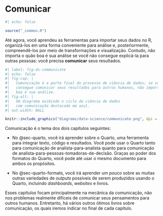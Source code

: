 # Comunicar {#sec-communicate-intro .unnumbered}

```r
#| echo: false

source("_common.R")
```

Até agora, você aprendeu as ferramentas para importar seus dados no R, organizá-los em uma forma conveniente para análise e, posteriormente, compreendê-los por meio de transformações e visualização.
Contudo, não importa o quão boa é sua análise se você não consegue explicá-la para outras pessoas: você precisa **comunicar** seus resultados.

```r
#| label: fig-ds-communicate
#| echo: false
#| fig-cap: |
#|   Comunicação é a parte final do processo de ciência de dados; se você não
#|   consegue comunicar seus resultados para outros humanos, não importa o quão
#|   boa é sua análise.
#| fig-alt: |
#|   Um diagrama exibindo o ciclo da ciência de dados
#|   com comunicação destacada em azul.
#| out.width: NULL

knitr::include_graphics("diagrams/data-science/communicate.png", dpi = 270)
```

Comunicação é o tema dos dois capítulos seguintes:

-   No @sec-quarto, você irá aprender sobre o Quarto, uma ferramenta para integrar texto, código e resultados.
    Você pode usar o Quarto tanto para comunicação de analista-para-analista quanto para comunicação de analista-para-pessoas-tomadoras-de-decisão.
    Graças ao poder dos formatos do Quarto, você pode até usar o mesmo documento para ambos os propósitos.

-   No @sec-quarto-formats, você irá aprender um pouco sobre as muitas outras variedades de *outputs* possíveis de serem produzidos usando o Quarto, incluindo *dashboards*, *websites* e livros.

Esses capítulos focam principalmente na mecânica da comunicação, não nos problemas realmente difíceis de comunicar seus pensamentos para outros humanos.
Entretanto, há vários outros ótimos livros sobre comunicação, os quais iremos indicar no final de cada capítulo.
